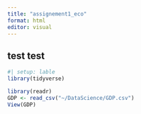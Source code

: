 ```yaml
---
title: "assignement1_eco"
format: html
editor: visual
---
```


## test test 

```r
#| setup: lable
library(tidyverse)
```

```r
library(readr)
GDP <- read_csv("~/DataScience/GDP.csv")
View(GDP)
```

```r

```
